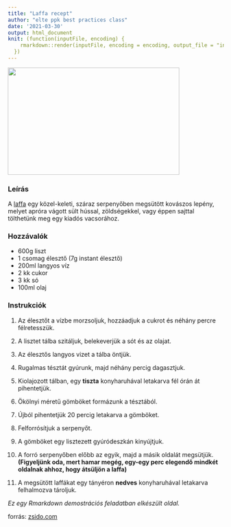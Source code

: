 ```yaml
---
title: "Laffa recept"
author: "elte ppk best practices class"
date: '2021-03-30'
output: html_document
knit: (function(inputFile, encoding) {
    rmarkdown::render(inputFile, encoding = encoding, output_file = "index.html")
  })
---
```



<img src="laffa.jpg" width="400" height="250">


### Leírás

A [laffa](https://en.wikipedia.org/wiki/Laffa) egy közel-keleti, száraz serpenyőben megsütött kovászos lepény, melyet apróra vágott sült hússal, zöldségekkel, vagy éppen sajttal tölthetünk meg egy kiadós vacsorához.

### Hozzávalók

- 600g liszt
- 1 csomag élesztő (7g instant élesztő)
- 200ml langyos víz
- 2 kk cukor
- 3 kk só
- 100ml olaj

### Instrukciók

1. Az élesztőt a vízbe morzsoljuk, hozzáadjuk a cukrot és néhány percre félretesszük.

2. A lisztet tálba szitáljuk, belekeverjük a sót és az olajat.

3. Az élesztős langyos vizet a tálba öntjük.

4. Rugalmas tésztát gyúrunk, majd néhány percig dagasztjuk.

5. Kiolajozott tálban, egy **tiszta** konyharuhával letakarva fél órán át pihentetjük.

6. Ökölnyi méretű gömböket formázunk a tésztából.

7. Újból pihentetjük 20 percig letakarva a gömböket.

8. Felforrósítjuk a serpenyőt.

9. A gömböket egy lisztezett gyúródeszkán kinyújtjuk.

10. A forró serpenyőben előbb az egyik, majd a másik oldalát megsütjük. **(Figyeljünk oda, mert hamar megég, egy-egy perc elegendő mindkét oldalnak ahhoz, hogy átsüljön a laffa)**

11. A megsütött laffákat egy tányéron **nedves** konyharuhával letakarva felhalmozva tároljuk.


*Ez egy Rmarkdown demostrációs feladatban elkészült oldal.*

forrás: [zsido.com](https://zsido.com/koser-gasztro-laffa/)


